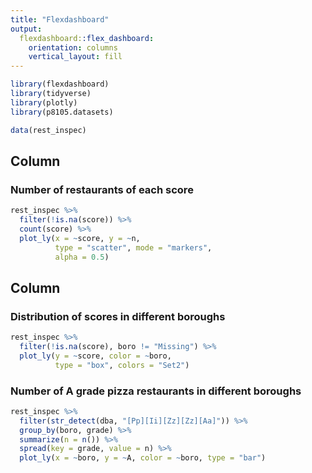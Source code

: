 ```yaml
---
title: "Flexdashboard"
output: 
  flexdashboard::flex_dashboard:
    orientation: columns
    vertical_layout: fill
---
```


```r
library(flexdashboard)
library(tidyverse)
library(plotly)
library(p8105.datasets)

data(rest_inspec)

```

Column {data-width=650}
-----------------------------------------------------------------------

### Number of restaurants of each score
```r
rest_inspec %>%
  filter(!is.na(score)) %>% 
  count(score) %>%
  plot_ly(x = ~score, y = ~n, 
          type = "scatter", mode = "markers", 
          alpha = 0.5)
```

Column {data-width=350}
-----------------------------------------------------------------------

### Distribution of scores in different boroughs
```r
rest_inspec %>%
  filter(!is.na(score), boro != "Missing") %>% 
  plot_ly(y = ~score, color = ~boro, 
          type = "box", colors = "Set2")
```

### Number of A grade pizza restaurants in different boroughs

```r
rest_inspec %>% 
  filter(str_detect(dba, "[Pp][Ii][Zz][Zz][Aa]")) %>% 
  group_by(boro, grade) %>% 
  summarize(n = n()) %>% 
  spread(key = grade, value = n) %>%
  plot_ly(x = ~boro, y = ~A, color = ~boro, type = "bar")
```
